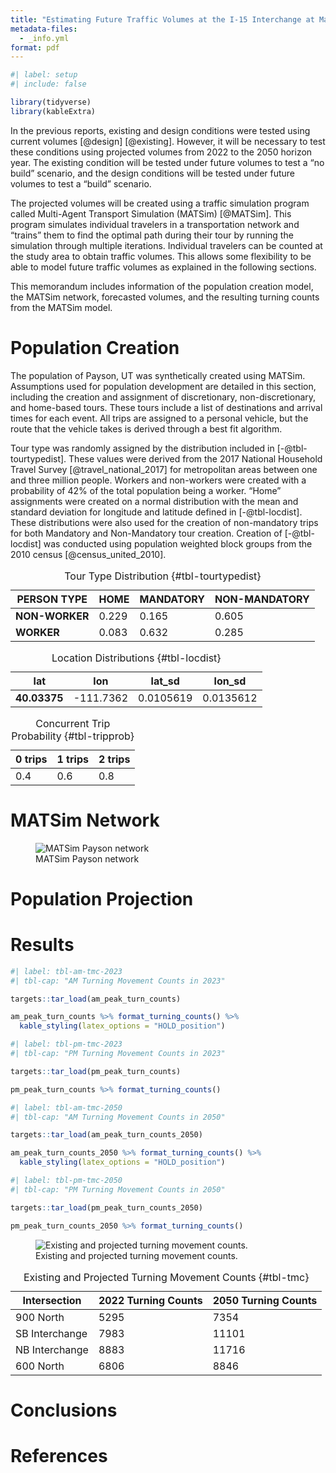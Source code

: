 ```yaml
---
title: "Estimating Future Traffic Volumes at the I-15 Interchange at Main Street in Payson, Utah"
metadata-files:
  - _info.yml
format: pdf
---
```


```r
#| label: setup
#| include: false

library(tidyverse)
library(kableExtra)

```

In the previous reports, existing and design conditions were tested using current volumes [@design] [@existing]. However, it will be necessary to test these conditions using projected volumes from 2022 to the 2050 horizon year. The existing condition will be tested under future volumes to test a "no build" scenario, and the design conditions will be tested under future volumes to test a "build" scenario.

The projected volumes will be created using a traffic simulation program called Multi-Agent Transport Simulation (MATSim) [@MATSim]. This program simulates individual travelers in a transportation network and "trains" them to find the optimal path during their tour by running the simulation through multiple iterations. Individual travelers can be counted at the study area to obtain traffic volumes. This allows some flexibility to be able to model future traffic volumes as explained in the following sections.

This memorandum includes information of the population creation model, the MATSim network, forecasted volumes, and the resulting turning counts from the MATSim model.

# Population Creation

The population of Payson, UT was synthetically created using MATSim. Assumptions used for population development are detailed in this section, including the creation and assignment of discretionary, non-discretionary, and home-based tours. These tours include a list of destinations and arrival times for each event. All trips are assigned to a personal vehicle, but the route that the vehicle takes is derived through a best fit algorithm.

Tour type was randomly assigned by the distribution included in [-@tbl-tourtypedist]. These values were derived from the 2017 National Household Travel Survey [@travel_national_2017] for metropolitan areas between one and three million people. Workers and non-workers were created with a probability of 42% of the total population being a worker. "Home" assignments were created on a normal distribution with the mean and standard deviation for longitude and latitude defined in [-@tbl-locdist]. These distributions were also used for the creation of non-mandatory trips for both Mandatory and Non-Mandatory tour creation. Creation of [-@tbl-locdist] was conducted using population weighted block groups from the 2010 census [@census_united_2010].

| **PERSON TYPE** | **HOME** | **MANDATORY** | **NON-MANDATORY** |
|-----------------|----------|---------------|-------------------|
| **NON-WORKER**  | 0.229    | 0.165         | 0.605             |
| **WORKER**      | 0.083    | 0.632         | 0.285             |

: Tour Type Distribution {#tbl-tourtypedist}

| **lat**      | **lon**   | **lat_sd** | **lon_sd** |
|--------------|-----------|------------|------------|
| **40.03375** | -111.7362 | 0.0105619  | 0.0135612  |

: Location Distributions {#tbl-locdist}

| 0 trips | 1 trips | 2 trips |
|---------|---------|---------|
| 0.4     | 0.6     | 0.8     |

: Concurrent Trip Probability {#tbl-tripprob}

# MATSim Network

![MATSim Payson network](matsim/Screenshot%202023-11-13%20at%2012.59.46%20PM.png "network")

# Population Projection

# Results

```r
#| label: tbl-am-tmc-2023
#| tbl-cap: "AM Turning Movement Counts in 2023"

targets::tar_load(am_peak_turn_counts)

am_peak_turn_counts %>% format_turning_counts() %>% 
  kable_styling(latex_options = "HOLD_position")
```

```r
#| label: tbl-pm-tmc-2023
#| tbl-cap: "PM Turning Movement Counts in 2023"

targets::tar_load(pm_peak_turn_counts)

pm_peak_turn_counts %>% format_turning_counts()
```

```r
#| label: tbl-am-tmc-2050
#| tbl-cap: "AM Turning Movement Counts in 2050"

targets::tar_load(am_peak_turn_counts_2050)

am_peak_turn_counts_2050 %>% format_turning_counts() %>% 
  kable_styling(latex_options = "HOLD_position")
```

```r
#| label: tbl-pm-tmc-2050
#| tbl-cap: "PM Turning Movement Counts in 2050"

targets::tar_load(pm_peak_turn_counts_2050)

pm_peak_turn_counts_2050 %>% format_turning_counts()
```

![Existing and projected turning movement counts.](figures/matsim_intersections/VIA_diagram.png "via")

| **Intersection** | **2022 Turning Counts** | **2050 Turning Counts** |
|------------------|-------------------------|-------------------------|
| 900 North        | 5295                    | 7354                    |
| SB Interchange   | 7983                    | 11101                   |
| NB Interchange   | 8883                    | 11716                   |
| 600 North        | 6806                    | 8846                    |

: Existing and Projected Turning Movement Counts {#tbl-tmc}

# Conclusions

# References

::: {#refs}
:::
